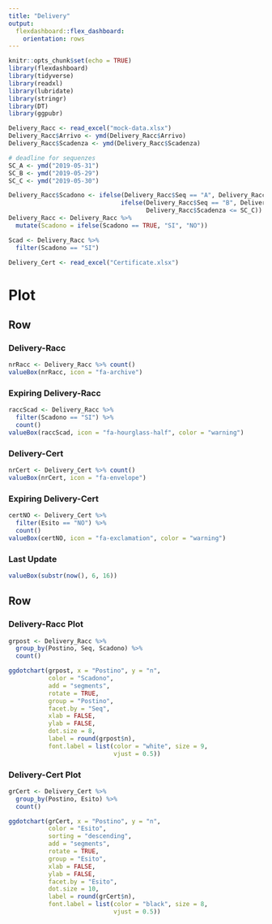 ```yaml
---
title: "Delivery"
output: 
  flexdashboard::flex_dashboard:
    orientation: rows
---
```


```r
knitr::opts_chunk$set(echo = TRUE)
library(flexdashboard)
library(tidyverse)
library(readxl)
library(lubridate)
library(stringr)
library(DT)
library(ggpubr)

Delivery_Racc <- read_excel("mock-data.xlsx")
Delivery_Racc$Arrivo <- ymd(Delivery_Racc$Arrivo)
Delivery_Racc$Scadenza <- ymd(Delivery_Racc$Scadenza)

# deadline for sequenzes
SC_A <- ymd("2019-05-31")
SC_B <- ymd("2019-05-29")
SC_C <- ymd("2019-05-30")

Delivery_Racc$Scadono <- ifelse(Delivery_Racc$Seq == "A", Delivery_Racc$Scadenza <= SC_A,
                               ifelse(Delivery_Racc$Seq == "B", Delivery_Racc$Scadenza <= SC_B, 
                                      Delivery_Racc$Scadenza <= SC_C))
Delivery_Racc <- Delivery_Racc %>%
  mutate(Scadono = ifelse(Scadono == TRUE, "SI", "NO"))

Scad <- Delivery_Racc %>%
  filter(Scadono == "SI")

Delivery_Cert <- read_excel("Certificate.xlsx")
```


Plot {data-icon="fa-signal"}
===========================================================

Row {data-height=100}
----------------------------------------------
### Delivery-Racc

```r
nrRacc <- Delivery_Racc %>% count()
valueBox(nrRacc, icon = "fa-archive")
```

### Expiring Delivery-Racc

```r
raccScad <- Delivery_Racc %>%
  filter(Scadono == "SI") %>%
  count()
valueBox(raccScad, icon = "fa-hourglass-half", color = "warning")
```

### Delivery-Cert

```r
nrCert <- Delivery_Cert %>% count()
valueBox(nrCert, icon = "fa-envelope")
```

### Expiring Delivery-Cert

```r
certNO <- Delivery_Cert %>%
  filter(Esito == "NO") %>%
  count()
valueBox(certNO, icon = "fa-exclamation", color = "warning")
```

### Last Update

```r
valueBox(substr(now(), 6, 16))
```

Row
----------------------------------------------

### Delivery-Racc Plot

```r
grpost <- Delivery_Racc %>%
  group_by(Postino, Seq, Scadono) %>%
  count()

ggdotchart(grpost, x = "Postino", y = "n",
           color = "Scadono",
           add = "segments",
           rotate = TRUE,
           group = "Postino",
           facet.by = "Seq",
           xlab = FALSE,
           ylab = FALSE,
           dot.size = 8,
           label = round(grpost$n),
           font.label = list(color = "white", size = 9, 
                             vjust = 0.5))

```

### Delivery-Cert Plot

```r

grCert <- Delivery_Cert %>%
  group_by(Postino, Esito) %>%
  count()

ggdotchart(grCert, x = "Postino", y = "n",
           color = "Esito",
           sorting = "descending",
           add = "segments",
           rotate = TRUE,
           group = "Esito",
           xlab = FALSE,
           ylab = FALSE,
           facet.by = "Esito",
           dot.size = 10,
           label = round(grCert$n),
           font.label = list(color = "black", size = 8, 
                             vjust = 0.5))
```
